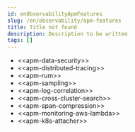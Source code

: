 ```yaml
---
id: enObservabilityApmFeatures
slug: /en/observability/apm-features
title: Title not found
description: Description to be written
tags: []
---
```


<div id="features"></div>

* \<\<apm-data-security>>
* \<\<apm-distributed-tracing>>
* \<\<apm-rum>>
* \<\<apm-sampling>>
* \<\<apm-log-correlation>>
* \<\<apm-cross-cluster-search>>
* \<\<apm-span-compression>>
* \<\<apm-monitoring-aws-lambda>>
* \<\<apm-k8s-attacher>>


